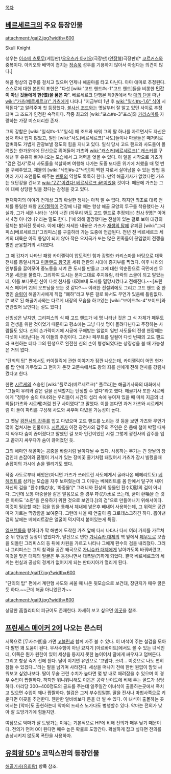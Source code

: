 [[목차]]

== [[베르세르크]]의 주요 등장인물 ==
attachment:/gai2.jpg?width=600

Skull Knight

성우는 [[이소베 츠토무]](게임판)/[[오오츠카 아키오]](극장판)/[[안장혁]](극장판)[* [[코르커스]]와 중복이다. 아키오와 배역이 겹치는 [[정승욱]] 성우를 기용하지 않아서 아쉽다는 의견이 많다.]

해골 형상의 갑주를 걸치고 있으며 언제나 해골마를 타고 다닌다. 아마 애마로 추정된다. 스스로에 대한 본인의 표현은 "다섯 [wiki:"고드 핸드#s-1"고드 핸드]들을 비롯한 '''인간이 아닌 것들에게 한(恨)을 품은 자'''". 베르세르크 단행본 제9권에서 막 [[매의 단]]을 떠난 [[wiki:"가츠(베르세르크)" 가츠]]에게 나타나 "지금부터 1년 후 [[wiki:"일식#s-1.6" 식]]이 시작된다"고 알려주며 첫 등장했다. [[불사신 조드]]와는 옛날부터 잘 알고 있던 사이로 추정되며 그 조드가 인정한 숙적이다. 작중 최고의 [wiki:"포스#s-3"포스]와 [[카리스마]]를 자랑하는 가장 미스터리한 존재.

그의 강함은 [wiki:"일식#s-1.1"일식] 때 조드와 싸워 그의 팔 하나를 자르면서도 자신은 상처 하나 입지 않았고, 일반 [wiki:"사도(베르세르크)"사도]들이나 마물들은 떼거리로 덤벼와도 가볍게 관광보낼 정도의 힘을 지니고 있다. 일식 당시 고드 핸드와 사도들이 몰려있는 한가운데에 단신으로 뛰어들어 가츠와 [[wiki:"캐스커(베르세르크)" 캐스커]]를 구해낸 후 유유히 빠져나오는 모습에서 그 저력을 엿볼 수 있다. 이 일을 시작으로 가츠가 "검은 검사"로서 사도들을 척살하며 여행해 나가는 도중 또다른 위기에 처했을 때 몇 번을 구해주었고, 제물의 [wiki:"낙인#s-2"낙인]이 찍힌 자로서 살아남을 수 있는 방법 등 여러 가지 조언들도 해주는 [[멘토]]의 역할도 톡톡히 한다. 만약 해골기사가 없었다면 가츠는 요단강을 건너고 [[wiki:"ZZ"이겼다! 베르세르크 끝!]]이었을 것이다. 때문에 가츠는 그에 대해 상당한 빚을 졌다는 감정을 갖고 있다.

현재까지의 이야기 전개상 그의 확실한 정체는 아직 알 수 없다. 하지만 최초로 대륙 전체를 통일한 패왕 [[카이젤릭]]이 전장에 나갈 때는 항상 해골 모양의 투구를 착용했다는 사실과, 그가 세운 나라는 '신이 내린 (아무리 봐도 고드 핸드로 추정되는) [[천사]] 5명[* 이어서 4명 아니었나? 라는 말도 한다. ]'에 의해 멸망했다는 전설이 있는 걸로 보아 대강의 정체는 밝혀진 듯하다. 이에 대한 자세한 내용은 가츠가 [[재생의 탑]]에 유폐된 [wiki:"그리피스(베르세르크)"그리피스]를 구출하러 가는 도중에 언급된다. 천년 전 베르세르크 세계의 대륙은 아직 통일이 되지 않아 작은 오지국가 또는 많은 민족들이 끊임없이 전쟁을 벌인 군웅할거의 시대였다. 

그 때 갑자기 나타난 패왕 카이젤릭이 압도적인 힘과 강렬한 카리스마를 바탕으로 대륙 전체를 통일시키고 [[미들랜드 왕국]]을 세워 전란의 시대에 종지부를 찍었다. 이후 나라의 인부들을 끌어모아 중노동을 시켜 큰 도시를 만들고 그에 대한 악순환으로 국민에겐 무거운 세금을 물렸다. 그리하여 도시는 문자그대로 주지육림, 타락의 소굴이 되고 말았는데, 이를 보다못한 신이 다섯 천사를 내려보내 도시를 멸망시켰다고 전해진다.~~[프린세스 메이커 2]의 오프닝을 보는 것 같다?~~ 이러한 전설외에도 그리고 고드 핸드 중 한 명인 [[슬렁]]이 해골기사에게 직접 "폐하"라고 부른 걸로 봐서도 무언가 있음에 틀림없다.[* 뼈로 된 해골기사와는 다르게 내장의 모습을 하고있는 [wiki:"보이드#s-4"보이드]와 연관있어 보인다는 설도 있다.]

신빙성은 낮지만, 그리피스의 식 때 고드 핸드가 네 명 나타난 것은 그 식 자체가 페무토의 전생을 위한 것이었기 때문이고 평소에는 그냥 다섯 명이 몰려다닌다고 주장하는 사람들도 있다. 신의 손가락이기에 시공에 구애받는 일없이 일반 사도들의 전생 현장에는 다섯이 나타난다는 게 이들의 주장이다. 그러나 페무트를 일컬어 다섯 번째의 고드 핸드라 표현하는 데다 그의 탄생으로 완전한 신의 손이 형성되었다는 상징성을 볼 때 가능성은 거의 없다.

"단죄의 탑" 편에서도 카이젤릭에 관한 이야기가 잠깐 나오는데, 카이젤릭이 어떤 현자를 탑 안에 가두었고 그 현자가 온갖 고문속에서도 왕의 죄를 신에게 전해 천사를 강림시켰다고 한다.

한편 [[시르케]]의 스승인 [wiki:"플로라(베르세르크)" 플로라]는 해골기사와의 대화에서 "그들이 우리와 같은 길을 선택할지는 단정할 수 없다"라고 했다. 해골기사 또한 시르케에게 "정령수 숲의 마녀와는 우리들이 시간의 섭리 속에 놓여져 있을 때 마치 지금의 너희들(가츠와 시르케)처럼 친구 사이였다"고 말했다. 이를 본다면 과거 가츠와 시르케처럼 이 둘이 파티를 구성해 사도와 싸우며 다녔을 가능성이 높다.

그 옛날 [[광전사의 갑주]]를 입고 다녔으며 고드 핸드를 노리는 것 등을 보면 가츠와 무언가 많이 겹쳐지는 인물이다. [[시르케]]가 이전 광전사의 갑주의 주인은 온 몸에 철이 박힐 때까지 싸우다 숨이 끊어졌다고 말했던 걸 보아 인간이었던 시절 그렇게 광전사의 갑주를 입고 끝까지 싸우다가 숨이 끊어졌던 듯.

그의 애마인 해골마는 공중을 바람처럼 날아다닐 수 있다. 사용하는 무기는 긴 양날의 장검인데 손잡이와 폼멜이 가시가 있는 장미꽃 줄기처럼 돼있어서 가츠가 잠시 빌렸을때 손잡이의 가시에 손을 찔리기도 했다.

작중 사도로부터 빼앗은(아니면 가츠가 쓰러트린 사도에게서 굴러나온 베헤리트도) [[베헤리트]]를 삼키는 모습을 자주 보여줬는데 그 이유는 베헤리트를 몸 안에서 달구어 내어 자신의 검을 "환수(喚び水, '마중물'[* 그러니까 환상의 동물인 환수幻獸의 검이 아니다. 그런데 보통 마중물을 같은 발음으로 쓸 경우 呼(び)水로 쓰는데, 굳이 환喚을 쓴 것은 아마도 '소환'을 은유하기 위한 것으로 보인다.])의 검"으로 만들어내기 위해서이다. 이것이 필요할 때는 검을 입을 통해서 체내에 넣은후 빼내어 사용하는데, 그 위력은 공간마저 가르는 막강함을 보여준다. 그런데 나올 때 연출이 좀 그로테스크하긴 하다. 뽑아낸 검의 날에는 베헤리트같은 얼굴이 덕지덕지 붙어있는게 특징.

[[엘프헬름]]을 향하다가 막 해변에 도착한 가츠 앞에 다시 나타나 다시 여러 가지를 가르쳐준 뒤 한동안 등장이 없었다가, 말신으로 변한 [[가니슈카 대제]]의 핵 앞에서 [[페무토]]로 모습을 되돌린 그리피스의 등 뒤에 차원을 가르고 나타나 그에게 환수의 검을 내리쳤다. 그러나 그리피스는 그의 참격을 공간 왜곡으로 [[가니슈카 대제]]에게 날아가도록 바꿔버렸고, 이것을 맞은 대제의 얼굴은 두 동강나면서 대폭발(?)하게 되었다. 결국 베르세르크의 세계는 현실과 공상의 경계가 없어지게 되는 판타지아가 열리게 된다.

attachment:/gai17.jpg?width=600

"단죄의 탑" 편에서 계란형 사도와 싸울 때 나온 뒷모습으로 보건대, 장딴지가 매우 굵은 듯 하다.~~근데 해골 아니었던가~~

attachment:/gai9.jpg?width=600

상당한 高퀄리티의 피규어도 존재한다. 자세히 보고 싶으면 [http://blog.naver.com/holyzard79?Redirect=Log&logNo=30109181251 이곳]을 참조.

== [[프린세스 메이커 2]]에 나오는 몬스터 ==
서쪽으로 [무사수행]을 가면 [[고블린]]과 함께 자주 볼 수 있다. 이 녀석이 주는 철검을 모아다 팔면 꽤 도움이 된다. 무사수행이 아닌 묘지기 [아르바이트]에서도 볼 수 있는 녀석인데, 이쪽은 뭔가 원한이 있어 세상을 등지지 못한 놈이어서 딸에게 싸우자고 덤벼든다. 그리고 항상 죽기 전에 튄다. 딸이 이기면 유언으로 '고맙다, 소녀... 이것으로 나도 편히 잠들 수 있겠다...'라는 말을 남기며 사라진다. 세상을 떠나기 전에 한번 원없이 맘껏 싸워보고 싶었나보다.
딸이 무술 관련 수치가 높다면 몇 방 내로 때려잡을 수 있으며 이 경우 수입이 짭짤하다. 하지만 뭐니뭐니해도 이몹은 공략 난이도에 비해 주는 골드가 상당하다. 마리당 300~400정도의 골드를 주는데 일주일간 이녀석이 출몰하는곳에서 죽치고 있으면 수입이 꽤나 짭짤하다. 철검은 그저 부수입일뿐. 딸을 전사나 마법사쪽으로 키운다면 이곳을 추천한다. 웬만한 알바비보다 돈을 더 벌 수 있다. 이 녀석이 출몰하는 곳에서는 [악마]도 출현하는데 악마의 드레스 노가다도 병행할수 있다. 악마는 전의가 낮아 잘 도망가기에 힘들지만.

여담으로 악마가 잘 도망가는 이유는 기본적으로 HP에 비해 전의가 매우 낮기 때문이다. 전의가 먼저 0이 된다면 매우 높은 확률로 도망간다. 확실하게 잡고 싶다면 전의를 손상시키지 않도록 폭탄을 사용하자.

== [[유희왕 5D's]] 코믹스판의 등장인물 ==
[[해골기사(유희왕)]] 항목 참조.


